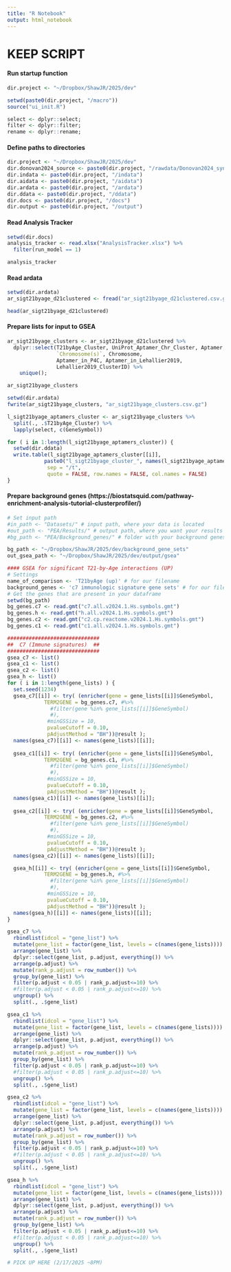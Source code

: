 ```yaml
---
title: "R Notebook"
output: html_notebook
---
```


# KEEP SCRIPT

#### Run startup function
```r
dir.project <- "~/Dropbox/ShawJR/2025/dev"

setwd(paste0(dir.project, "/macro"))
source("ui_init.R")

select <- dplyr::select;
filter <- dplyr::filter;
rename <- dplyr::rename;
```

#### Define paths to directories
```r
dir.project <- "~/Dropbox/ShawJR/2025/dev"
dir.donovan2024_source <- paste0(dir.project, "/rawdata/Donovan2024_syn31481952.5")
dir.indata <- paste0(dir.project, "/indata")
dir.aidata <- paste0(dir.project, "/aidata")
dir.ardata <- paste0(dir.project, "/ardata")
dir.ddata <- paste0(dir.project, "/ddata")
dir.docs <- paste0(dir.project, "/docs")
dir.output <- paste0(dir.project, "/output")
```

#### Read Analysis Tracker
```r
setwd(dir.docs)
analysis_tracker <- read.xlsx("AnalysisTracker.xlsx") %>%
  filter(run_model == 1)

analysis_tracker
```

#### Read ardata
```r
setwd(dir.ardata)
ar_sigt21byage_d21clustered <- fread("ar_sigt21byage_d21clustered.csv.gz")

head(ar_sigt21byage_d21clustered)
```

#### Prepare lists for input to GSEA
```r
ar_sigt21byage_clusters <- ar_sigt21byage_d21clustered %>%
  dplyr::select(T21byAge_Cluster, UniProt_Aptamer_Chr_Cluster, Aptamer, UniProt, GeneSymbol, Target, TargetFullName,
                `Chromosome(s)`, Chromosome,
                Aptamer_in_P4C, Aptamer_in_Lehallier2019,
                Lehallier2019_ClusterID) %>%
    unique();

ar_sigt21byage_clusters

setwd(dir.ardata)
fwrite(ar_sigt21byage_clusters, "ar_sigt21byage_clusters.csv.gz")
```
```r
l_sigt21byage_aptamers_cluster <- ar_sigt21byage_clusters %>%
  split(., .$T21byAge_Cluster) %>%
  lapply(select, c(GeneSymbol))
```


```r
for ( i in 1:length(l_sigt21byage_aptamers_cluster)) {
  setwd(dir.ddata)
  write.table(l_sigt21byage_aptamers_cluster[[i]], 
            paste0("l_sigt21byage_cluster_", names(l_sigt21byage_aptamers_cluster)[[i]], ".txt"),
             sep = "/t",
             quote = FALSE, row.names = FALSE, col.names = FALSE)
}
```


#### Prepare background genes (https://biostatsquid.com/pathway-enrichment-analysis-tutorial-clusterprofiler/)
```r
# Set input path
#in_path <- "Datasets/" # input path, where your data is located
#out_path <- "PEA/Results/" # output path, where you want your results exported to
#bg_path <- "PEA/Background_genes/" # folder with your background genes used for PEA

bg_path <- "~/Dropbox/ShawJR/2025/dev/background_gene_sets"
out_gsea_path <- "~/Dropbox/ShawJR/2025/dev/output/gsea"

#### GSEA for significant T21-by-Age interactions (UP)
# Settings
name_of_comparison <- 'T21byAge (up)' # for our filename
background_genes <- 'c7 immunologic signature gene sets' # for our filename
# Get the genes that are present in your dataframe
setwd(bg_path)
bg_genes.c7 <- read.gmt("c7.all.v2024.1.Hs.symbols.gmt")
bg_genes.h <- read.gmt("h.all.v2024.1.Hs.symbols.gmt")
bg_genes.c2 <- read.gmt("c2.cp.reactome.v2024.1.Hs.symbols.gmt")
bg_genes.c1 <- read.gmt("c1.all.v2024.1.Hs.symbols.gmt")

##############################
##  C7 (Immune signatures)  ## 
##############################
gsea_c7 <- list()
gsea_c1 <- list()
gsea_c2 <- list()
gsea_h <- list()
for ( i in 1:length(gene_lists) ) {
  set.seed(1234)
  gsea_c7[[i]] <- try( (enricher(gene = gene_lists[[i]]$GeneSymbol,
            TERM2GENE = bg_genes.c7, #%>%
              #filter(gene %in% gene_lists[[i]]$GeneSymbol)
              #),
             #minGSSize = 10,
             pvalueCutoff = 0.10,
             pAdjustMethod = "BH"))@result );
  names(gsea_c7)[[i]] <- names(gene_lists)[[i]];
  
  gsea_c1[[i]] <- try( (enricher(gene = gene_lists[[i]]$GeneSymbol,
            TERM2GENE = bg_genes.c1, #%>%
              #filter(gene %in% gene_lists[[i]]$GeneSymbol)
              #),
             #minGSSize = 10,
             pvalueCutoff = 0.10,
             pAdjustMethod = "BH"))@result );
  names(gsea_c1)[[i]] <- names(gene_lists)[[i]];
  
  gsea_c2[[i]] <- try( (enricher(gene = gene_lists[[i]]$GeneSymbol,
            TERM2GENE = bg_genes.c2, #%>%
              #filter(gene %in% gene_lists[[i]]$GeneSymbol)
              #),
             #minGSSize = 10,
             pvalueCutoff = 0.10,
             pAdjustMethod = "BH"))@result );
  names(gsea_c2)[[i]] <- names(gene_lists)[[i]];

  gsea_h[[i]] <- try( (enricher(gene = gene_lists[[i]]$GeneSymbol,
            TERM2GENE = bg_genes.h, #%>%
              #filter(gene %in% gene_lists[[i]]$GeneSymbol)
              #),
             #minGSSize = 10,
             pvalueCutoff = 0.10,
             pAdjustMethod = "BH"))@result );
  names(gsea_h)[[i]] <- names(gene_lists)[[i]];
}

gsea_c7 %>%
  rbindlist(idcol = "gene_list") %>%
  mutate(gene_list = factor(gene_list, levels = c(names(gene_lists)))) %>%
  arrange(gene_list) %>%
  dplyr::select(gene_list, p.adjust, everything()) %>%
  arrange(p.adjust) %>%
  mutate(rank_p.adjust = row_number()) %>%
  group_by(gene_list) %>%
  filter(p.adjust < 0.05 | rank_p.adjust<=10) %>%
  #filter(p.adjust < 0.05 | rank_p.adjust<=10) %>%
  ungroup() %>%
  split(., .$gene_list)

gsea_c1 %>%
  rbindlist(idcol = "gene_list") %>%
  mutate(gene_list = factor(gene_list, levels = c(names(gene_lists)))) %>%
  arrange(gene_list) %>%
  dplyr::select(gene_list, p.adjust, everything()) %>%
  arrange(p.adjust) %>%
  mutate(rank_p.adjust = row_number()) %>%
  group_by(gene_list) %>%
  filter(p.adjust < 0.05 | rank_p.adjust<=10) %>%
  #filter(p.adjust < 0.05 | rank_p.adjust<=10) %>%
  ungroup() %>%
  split(., .$gene_list)

gsea_c2 %>%
  rbindlist(idcol = "gene_list") %>%
  mutate(gene_list = factor(gene_list, levels = c(names(gene_lists)))) %>%
  arrange(gene_list) %>%
  dplyr::select(gene_list, p.adjust, everything()) %>%
  arrange(p.adjust) %>%
  mutate(rank_p.adjust = row_number()) %>%
  group_by(gene_list) %>%
  filter(p.adjust < 0.05 | rank_p.adjust<=10) %>%
  #filter(p.adjust < 0.05 | rank_p.adjust<=10) %>%
  ungroup() %>%
  split(., .$gene_list)

gsea_h %>%
  rbindlist(idcol = "gene_list") %>%
  mutate(gene_list = factor(gene_list, levels = c(names(gene_lists)))) %>%
  arrange(gene_list) %>%
  dplyr::select(gene_list, p.adjust, everything()) %>%
  arrange(p.adjust) %>%
  mutate(rank_p.adjust = row_number()) %>%
  group_by(gene_list) %>%
  filter(p.adjust < 0.05 | rank_p.adjust<=10) %>%
  #filter(p.adjust < 0.05 | rank_p.adjust<=10) %>%
  ungroup() %>%
  split(., .$gene_list)

# PICK UP HERE (2/17/2025 ~8PM)
```
